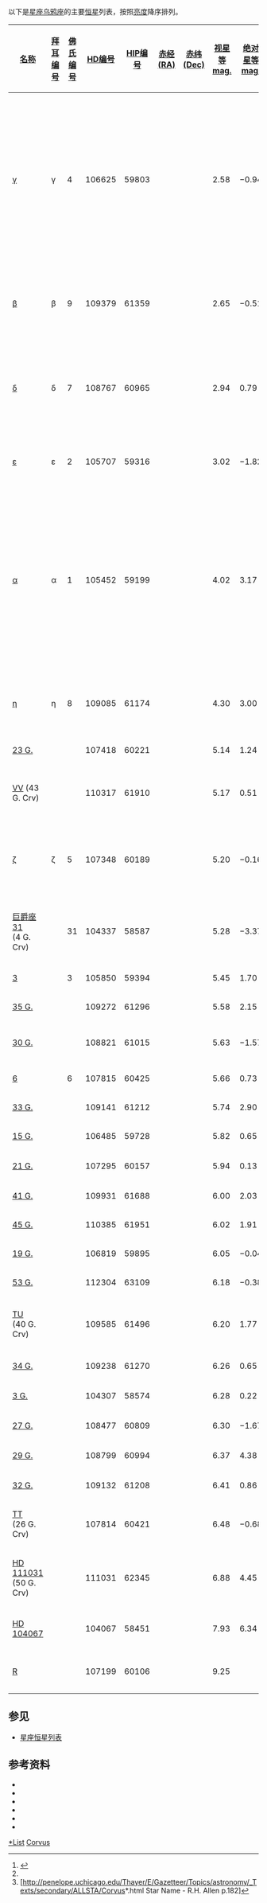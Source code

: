以下是[[星座|星座]][[乌鸦座|乌鸦座]]的主要[[恒星|恒星]]列表，按照[[亮度|亮度]]降序排列。

{| class="wikitable sortable"
|-
! width="85" | [[恒星命名|名称]]
! [[拜耳命名法|拜耳编号]]
! [[弗拉斯蒂德命名法|佛氏编号]]
! [[HD星表|HD编号]]
! [[依巴谷星表|HIP编号]]
! [[赤经|赤经(RA)]]
! [[赤纬|赤纬(Dec)]]
! [[视星等|视星等<br />mag.]]
! [[绝对星等|绝对星等<br />mag.]]
! [[恒星距离|距离]] ([[光年|光年]])
! [[恒星分类|光谱类型]]
! 英文名、其他名称及注释
|-
| [[乌鸦座γ|γ]] || γ || 4 || 106625 || 59803 || {{RA|12|15|48.47}} || {{DEC|−17|32|31.1}} || 2.58 || −0.94 || 165 || B8III || style="text-align:left;" | Gienah Corvi, Gienah, Gienah Ghurab, Djenah al Ghyrab al Eymen, Dextra ala Corvi<ref name=sb0>{{Cite web |url=http://articles.adsabs.harvard.edu//full/1895MNRAS..55..429K/0000434.000.html |title=E.B Knobel - On a catalogue of stars in the Calendarium of Al Achsasi Al Mouakket |accessdate=2012-03-21 |archive-date=2013-10-04 |archive-url=https://web.archive.org/web/20131004213553/http://articles.adsabs.harvard.edu//full/1895MNRAS..55..429K/0000434.000.html |dead-url=no }}</ref>; 可能的[[变星|变星]]
|-
| [[乌鸦座β|β]] || β || 9 || 109379 || 61359 || {{RA|12|34|23.23}} || {{DEC|−23|23|47.8}} || 2.65 || −0.51 || 140 || G5II || style="text-align:left;" | Kraz, Tso Hea; 可能的变星
|-
| [[乌鸦座δ|δ]] || δ || 7 || 108767 || 60965 || {{RA|12|29|51.98}} || {{DEC|−16|30|54.3}} || 2.94 || 0.79 || 88 || B9.5V || style="text-align:left;" | Algorab, Algoral, Algorel, Algores; [[双星_(天文)|双星]]; 可能的变星
|-
| [[乌鸦座ε|ε]] || ε || 2 || 105707 || 59316 || {{RA|12|10|07.53}} || {{DEC|−22|37|11.3}} || 3.02 || −1.82 || 303 || K2III || style="text-align:left;" | Minkar; 可能的变星
|-
| [[乌鸦座α|α]] || α || 1 || 105452 || 59199 || {{RA|12|08|24.75}} || {{DEC|−24|43|43.6}} || 4.02 || 3.17 || 48 || F0IV/V || style="text-align:left;" | Al Chiba, Al Minliar al Ghurab, Alchiba, Alchita, Alkhiba, Minkar al Ghyrab, Rostrum Corvi<ref name="sb0"/>; 可能的[[变星|变星]]
|-
| [[乌鸦座η|η]] || η || 8 || 109085 || 61174 || {{RA|12|32|04.48}} || {{DEC|−16|11|45.1}} || 4.30 || 3.00 || 59 || F2V || style="text-align:left;" | Avis Satyra; 可能的变星
|-
| [[HD_107418|23 G.]] ||  ||  || 107418 || 60221 || {{RA|12|20|55.72}} || {{DEC|−13|33|56.7}} || 5.14 || 1.24 || 196 || K0III || style="text-align:left;" | 变星
|-
| [[乌鸦座VV|VV]] (43 G. Crv) ||  ||  || 110317 || 61910 || {{RA|12|41|16.02}} || {{DEC|−13|00|50.1}} || 5.17 || 0.51 || 278 || F3IV || style="text-align:left;" | 四合星; [[大陵五型变星|大陵五型变星]], {{Variable star|+5.19|+5.34}}
|-
| [[乌鸦座ζ|ζ]] || ζ || 5 || 107348 || 60189 || {{RA|12|20|33.71}} || {{DEC|−22|12|57.0}} || 5.20 || −0.16 || 385 || B8V || style="text-align:left;" |長沙<ref>[http://penelope.uchicago.edu/Thayer/E/Gazetteer/Topics/astronomy/_Texts/secondary/ALLSTA/Corvus*.html Star Name - R.H. Allen p.182]</ref>; 发射线星; 双星, 可能的变星
|-
| [[巨爵座31|巨爵座31]]<br/>(4 G. Crv) ||  || 31 || 104337 || 58587 || {{RA|12|00|51.17}} || {{DEC|−19|39|32.4}} || 5.28 || −3.37 || 1753 || B2IV || style="text-align:left;" | TY Crv; [[分光双星|分光双星]]; [[椭球变星|椭球变星]], {{Variable star|+5.19|+5.23}}; 
|-
| [[乌鸦座3|3]] ||  || 3 || 105850 || 59394 || {{RA|12|11|03.88}} || {{DEC|−23|36|08.5}} || 5.45 || 1.70 || 183 || A1V ||
|-
| [[HD_109272|35 G.]] ||  ||  || 109272 || 61296 || {{RA|12|33|34.27}} || {{DEC|−12|49|49.2}} || 5.58 || 2.15 || 158 || G8III/IV ||
|-
| [[HD_108821|30 G.]] ||  ||  || 108821 || 61015 || {{RA|12|30|17.46}} || {{DEC|−23|41|47.1}} || 5.63 || −1.57 || 898 || M0III || style="text-align:left;" | 可能的变星
|-
| [[乌鸦座6|6]] ||  || 6 || 107815 || 60425 || {{RA|12|23|21.60}} || {{DEC|−24|50|26.2}} || 5.66 || 0.73 || 316 || K1III ||
|-
| [[HD_109141|33 G.]] ||  ||  || 109141 || 61212 || {{RA|12|32|36.09}} || {{DEC|−13|51|32.3}} || 5.74 || 2.90 || 120 || F3IV/V ||
|-
| [[HD_106485|15 G.]] ||  ||  || 106485 || 59728 || {{RA|12|14|59.58}} || {{DEC|−20|50|39.2}} || 5.82 || 0.65 || 353 || K0IIICN... ||
|-
| [[HD_107295|21 G.]] ||  ||  || 107295 || 60157 || {{RA|12|20|10.83}} || {{DEC|−22|10|32.3}} || 5.94 || 0.13 || 474 || K0III+... || style="text-align:left;" | 双星
|-
| [[HD_109931|41 G.]] ||  ||  || 109931 || 61688 || {{RA|12|38|44.69}} || {{DEC|−18|15|00.6}} || 6.00 || 2.03 || 203 || F0V ||
|-
| [[HD_110385|45 G.]] ||  ||  || 110385 || 61951 || {{RA|12|41|49.51}} || {{DEC|−19|45|32.9}} || 6.02 || 1.91 || 216 || F2V ||
|-
| [[HD_106819|19 G.]] ||  ||  || 106819 || 59895 || {{RA|12|17|03.36}} || {{DEC|−16|41|37.5}} || 6.05 || −0.04 || 540 || A2V ||
|-
| [[HD_112304|53 G.]] ||  ||  || 112304 || 63109 || {{RA|12|55|53.25}} || {{DEC|−15|19|37.3}} || 6.18 || −0.38 || 669 || A0V ||
|-
| [[乌鸦座TU|TU]]<br/>(40 G. Crv) ||  ||  || 109585 || 61496 || {{RA|12|35|58.77}} || {{DEC|−20|31|38.5}} || 6.20 || 1.77 || 251 || F0III || style="text-align:left;" | 低亮度[[盾牌座δ型变星|盾牌座δ型变星]], {{Variable star|0.025|0.082}}
|-
| [[HD_109238|34 G.]] ||  ||  || 109238 || 61270 || {{RA|12|33|22.27}} || {{DEC|−19|47|32.9}} || 6.26 || 0.65 || 432 || F0IV/V ||
|-
| [[HD_104307|3 G.]] ||  ||  || 104307 || 58574 || {{RA|12|00|42.23}} || {{DEC|−21|50|14.9}} || 6.28 || 0.22 || 532 || K2III || style="text-align:left;" | 双星
|-
| [[HD_108477|27 G.]] ||  ||  || 108477 || 60809 || {{RA|12|27|49.45}} || {{DEC|−16|37|54.7}} || 6.30 || −1.67 || 1278 || G5II ||
|-
| [[HD_108799|29 G.]] ||  ||  || 108799 || 60994 || {{RA|12|30|04.93}} || {{DEC|−13|23|35.0}} || 6.37 || 4.38 || 81 || G1/G2V || style="text-align:left;" | 聚星
|-
| [[HD_109132|32 G.]] ||  ||  || 109132 || 61208 || {{RA|12|32|32.89}} || {{DEC|−21|12|43.2}} || 6.41 || 0.86 || 419 || K0III ||
|-
| [[乌鸦座TT|TT]]<br/>(26 G. Crv) ||  ||  || 107814 || 60421 || {{RA|12|23|18.90}} || {{DEC|−11|48|43.5}} || 6.48 || −0.68 || 881 || M3III || style="text-align:left;" | [[半规则变星|半规则变星]], {{Variable star|+6.47|+6.57|11.5}}
|-
| [[HD_111031|HD 111031]] (50 G. Crv) ||  ||  || 111031 || 62345 || {{RA|12|46|30.85}} || {{DEC|-11|48|44.8}} || 6.88 || 4.45 || 99 || G5V || style="text-align:left;" | 有1颗未确认的行星 ([[HD_111031_b|b]])
|-
| [[HD_104067|HD 104067]] ||  ||  || 104067 || 58451 || {{RA|11|59|10.01}} || {{DEC|−20|21|13.6}} || 7.93 || 6.34 || 68 || K2V || style="text-align:left;" | 含有1颗行星 ([[HD_104067_b|b]])
|-
| [[乌鸦座R|R]] ||  ||  || 107199 || 60106 || {{RA|12|19|37.87}} || {{DEC|−19|15|21.8}} || 9.25 ||  ||  || M6e || style="text-align:left;" | [[米拉变星|米拉变星]], {{Variable star|+6.7|+14.4|317.03}}
|}

==参见==
*[[星座恒星列表|星座恒星列表]]

==参考资料==
*{{cite web 
 |last=ESA 
 |authorlink=European Space Agency 
 |title=The Hipparcos and Tycho Catalogues 
 |date=1997 
 |url=http://cdsweb.u-strasbg.fr/viz-bin/Cat?I/239 
 |accessdate=2006-12-26 
 |deadurl=yes 
 |archiveurl=https://web.archive.org/web/20061207064205/http://cdsweb.u-strasbg.fr/viz-bin/Cat?I%2F239 
 |archivedate=2006-12-07 
 }}
*{{cite web 
 |last=Kostjuk 
 |first=N. D. 
 |title=HD-DM-GC-HR-HIP-Bayer-Flamsteed Cross Index 
 |date=2002 
 |url=http://cdsweb.u-strasbg.fr/viz-bin/Cat?IV/27 
 |accessdate=2006-12-26 
 |deadurl=yes 
 |archiveurl=https://web.archive.org/web/20061124230929/http://cdsweb.u-strasbg.fr/viz-bin/Cat?IV%2F27 
 |archivedate=2006-11-24 
 }}
*{{cite web 
 |last=Roman 
 |first=N. G. 
 |title=Identification of a Constellation from a Position 
 |date=1987 
 |url=http://cdsweb.u-strasbg.fr/viz-bin/Cat?VI/42 
 |accessdate=2006-12-26 
 |deadurl=yes 
 |archiveurl=https://web.archive.org/web/20061124141224/http://cdsweb.u-strasbg.fr/viz-bin/Cat?VI%2F42 
 |archivedate=2006-11-24 
 }}
*{{cite web
  | url = http://simbad.u-strasbg.fr/simbad/
  | title = SIMBAD Astronomical Database
  | publisher = Centre de Données astronomiques de Strasbourg
  | accessdate = 2007-01-02
  | archive-date = 2019-05-30
  | archive-url = https://web.archive.org/web/20190530023402/http://simbad.u-strasbg.fr/simbad/
  | dead-url = no
  }}
*{{cite web 
 |last=Samus 
 |first=N. N. 
 |coauthors=Durlevich, O. V.; et al. 
 |title=Combined General Catalogue of Variable Stars (GCVS4.2) 
 |date=2004 
 |url=http://cdsweb.u-strasbg.fr/viz-bin/Cat?II/250 
 |accessdate=2007-01-03 
 |deadurl=yes 
 |archiveurl=https://web.archive.org/web/20061123083156/http://cdsweb.u-strasbg.fr/viz-bin/Cat?II%2F250 
 |archivedate=2006-11-23 
 }}
*{{cite web 
 |last=Gould 
 |first=B. A. 
 |title=Uranometria Argentina 
 |publisher=Reprinted and updated by Pilcher, F 
 |url=http://www.uranometriaargentina.com/ 
 |accessdate=2010-07-19 
 |deadurl=yes 
 |archiveurl=https://web.archive.org/web/20120227032716/http://www.uranometriaargentina.com/ 
 |archivedate=2012-02-27 
 }}
{{reflist}}

{{Lists of stars by constellation}}
{{Stars of Corvus}}

[[Category:乌鸦座|*List]]
[[Category:星座恒星列表|Corvus]]